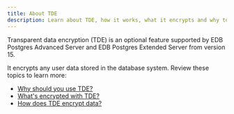 ```yaml
---
title: About TDE
description: Learn about TDE, how it works, what it encrypts and why to use it.
---
```


Transparent data encryption (TDE) is an optional feature supported by EDB Postgres Advanced Server and EDB Postgres Extended Server from version 15. 

It encrypts any user data stored in the database system. Review these topics to learn more:

- [Why should you use TDE?](why)
- [What's encrypted with TDE?](what)
- [How does TDE encrypt data?](how)